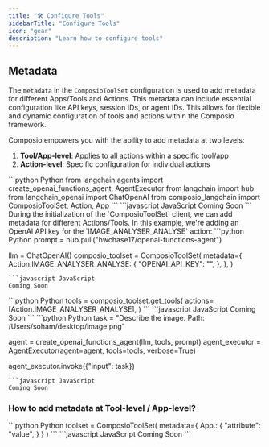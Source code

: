 ```yaml
---
title: "🛠️ Configure Tools"
sidebarTitle: "Configure Tools"
icon: "gear"
description: "Learn how to configure tools"
---
```


## Metadata

The `metadata` in the `ComposioToolSet` configuration is used to add metadata for different Apps/Tools and Actions. This metadata can include essential configuration like API keys, session IDs, or agent IDs. This allows for flexible and dynamic configuration of tools and actions within the Composio framework.

Composio empowers you with the ability to add metadata at two levels:

1. **Tool/App-level**: Applies to all actions within a specific tool/app
2. **Action-level**: Specific configuration for individual actions

<Steps>
<Step title="Import required libraries">
<CodeGroup>
```python Python
from langchain.agents import create_openai_functions_agent, AgentExecutor
from langchain import hub
from langchain_openai import ChatOpenAI
from composio_langchain import ComposioToolSet, Action, App
```
```javascript JavaScript
Coming Soon
```
</CodeGroup>
</Step>
<Step title="Import Prompt template & Initialize ChatOpenAI & composio toolset client">
During the initialization of the `ComposioToolSet` client, we can add metadata for different Actions/Tools. In this example, we're adding an OpenAI API key for the `IMAGE_ANALYSER_ANALYSE` action:
<CodeGroup>
```python Python
prompt = hub.pull("hwchase17/openai-functions-agent")

llm = ChatOpenAI()
composio_toolset = ComposioToolSet(
    metadata={
        Action.IMAGE_ANALYSER_ANALYSE: {
            "OPENAI_API_KEY": "<your-openai-api-key>",
        },
    },
)
```
```javascript JavaScript
Coming Soon
```
</CodeGroup>
</Step>
<Step title="Get Image Analyser Action from Composio">
<CodeGroup>
```python Python
tools = composio_toolset.get_tools(
    actions=[Action.IMAGE_ANALYSER_ANALYSE],
)
```
```javascript JavaScript
Coming Soon
```
</CodeGroup>
</Step>
<Step title="Invoke the agent">
<CodeGroup>
```python Python
task = "Describe the image. Path: /Users/soham/desktop/image.png"

agent = create_openai_functions_agent(llm, tools, prompt)
agent_executor = AgentExecutor(agent=agent, tools=tools, verbose=True)

agent_executor.invoke({"input": task})
```
```javascript JavaScript
Coming Soon
```
</CodeGroup>
</Step>
</Steps>

### How to add metadata at Tool-level / App-level?
<CodeGroup>
```python Python
toolset = ComposioToolSet(
    metadata={
        App.<app_name>: {
            "attribute": "value",
        }
    }
)
```
```javascript JavaScript
Coming Soon
```
</CodeGroup>
